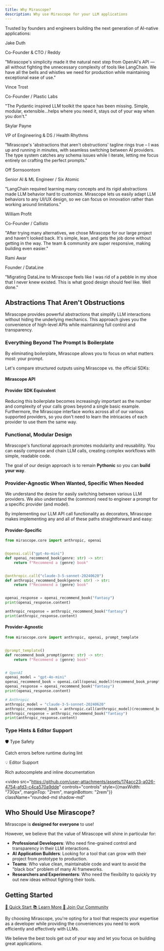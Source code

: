 ```yaml
---
title: Why Mirascope?
description: Why use Mirascope for your LLM applications
---
```


Trusted by founders and engineers building the next generation of AI-native applications:

<div className="grid grid-cols-1 md:grid-cols-2 gap-6 mt-6">
  <div className="border rounded-md p-4 bg-white dark:bg-gray-800">
    <p className="font-bold">Jake Duth</p>
    <p className="text-sm text-gray-600 dark:text-gray-400">Co-Founder & CTO / Reddy</p>
    <p className="mt-2 italic">"Mirascope's simplicity made it the natural next step from OpenAI's API — all without fighting the unnecessary complexity of tools like LangChain. We have all the bells and whistles we need for production while maintaining exceptional ease of use."</p>
  </div>
  
  <div className="border rounded-md p-4 bg-white dark:bg-gray-800">
    <p className="font-bold">Vince Trost</p>
    <p className="text-sm text-gray-600 dark:text-gray-400">Co-Founder / Plastic Labs</p>
    <p className="mt-2 italic">"The Pydantic inspired LLM toolkit the space has been missing. Simple, modular, extensible...helps where you need it, stays out of your way when you don't."</p>
  </div>

  <div className="border rounded-md p-4 bg-white dark:bg-gray-800">
    <p className="font-bold">Skylar Payne</p>
    <p className="text-sm text-gray-600 dark:text-gray-400">VP of Engineering & DS / Health Rhythms</p>
    <p className="mt-2 italic">"Mirascope's 'abstractions that aren't obstructions' tagline rings true – I was up and running in minutes, with seamless switching between AI providers. The type system catches any schema issues while I iterate, letting me focus entirely on crafting the perfect prompts."</p>
  </div>

  <div className="border rounded-md p-4 bg-white dark:bg-gray-800">
    <p className="font-bold">Off Sornsoontorn</p>
    <p className="text-sm text-gray-600 dark:text-gray-400">Senior AI & ML Engineer / Six Atomic</p>
    <p className="mt-2 italic">"LangChain required learning many concepts and its rigid abstractions made LLM behavior hard to customize. Mirascope lets us easily adapt LLM behaviors to any UI/UX design, so we can focus on innovation rather than working around limitations."</p>
  </div>

  <div className="border rounded-md p-4 bg-white dark:bg-gray-800">
    <p className="font-bold">William Profit</p>
    <p className="text-sm text-gray-600 dark:text-gray-400">Co-Founder / Callisto</p>
    <p className="mt-2 italic">"After trying many alternatives, we chose Mirascope for our large project and haven't looked back. It's simple, lean, and gets the job done without getting in the way. The team & community are super responsive, making building even easier."</p>
  </div>

  <div className="border rounded-md p-4 bg-white dark:bg-gray-800">
    <p className="font-bold">Rami Awar</p>
    <p className="text-sm text-gray-600 dark:text-gray-400">Founder / DataLine</p>
    <p className="mt-2 italic">"Migrating DataLine to Mirascope feels like I was rid of a pebble in my shoe that I never knew existed. This is what good design should feel like. Well done."</p>
  </div>
</div>

## Abstractions That Aren't Obstructions

Mirascope provides powerful abstractions that simplify LLM interactions without hiding the underlying mechanics. This approach gives you the convenience of high-level APIs while maintaining full control and transparency.

### Everything Beyond The Prompt Is Boilerplate

By eliminating boilerplate, Mirascope allows you to focus on what matters most: your prompt.

Let's compare structured outputs using Mirascope vs. the official SDKs:

#### Mirascope API

<ApiStyleCodeBlock 
  mirascopeHeader={true}
  examplePath="mirascope/getting-started/quickstart" 
/>

#### Provider SDK Equivalent

<ProviderCodeBlock 
  examplePath="mirascope/getting-started/quickstart"
  collapsible={false}
  headerText="Official SDK"
/>

Reducing this boilerplate becomes increasingly important as the number and complexity of your calls grows beyond a single basic example. Furthermore, the Mirascope interface works across all of our various supported providers, so you don't need to learn the intricacies of each provider to use them the same way.

### Functional, Modular Design

Mirascope's functional approach promotes modularity and reusability. You can easily compose and chain LLM calls, creating complex workflows with simple, readable code.

The goal of our design approach is to remain **Pythonic** so you can **build your way**.

### Provider-Agnostic When Wanted, Specific When Needed

We understand the desire for easily switching between various LLM providers. We also understand the (common) need to engineer a prompt for a specific provider (and model).

By implementing our LLM API call functionality as decorators, Mirascope makes implementing any and all of these paths straightforward and easy:

#### Provider-Specific

```python
from mirascope.core import anthropic, openai


@openai.call("gpt-4o-mini")
def openai_recommend_book(genre: str) -> str:
    return f"Recommend a {genre} book"


@anthropic.call("claude-3-5-sonnet-20240620")
def anthropic_recommend_book(genre: str) -> str:
    return f"Recommend a {genre} book"


openai_response = openai_recommend_book("fantasy")
print(openai_response.content)

anthropic_response = anthropic_recommend_book("fantasy")
print(anthropic_response.content)
```

#### Provider-Agnostic

```python
from mirascope.core import anthropic, openai, prompt_template


@prompt_template()
def recommend_book_prompt(genre: str) -> str:
    return f"Recommend a {genre} book"


# OpenAI
openai_model = "gpt-4o-mini"
openai_recommend_book = openai.call(openai_model)(recommend_book_prompt)
openai_response = openai_recommend_book("fantasy")
print(openai_response.content)

# Anthropic
anthropic_model = "claude-3-5-sonnet-20240620"
anthropic_recommend_book = anthropic.call(anthropic_model)(recommend_book_prompt)
anthropic_response = anthropic_recommend_book("fantasy")
print(anthropic_response.content)
```

### Type Hints & Editor Support

<div className="grid grid-cols-1 md:grid-cols-2 gap-4 mt-4">
  <div className="border rounded-md p-4 bg-white dark:bg-gray-800">
    <p className="font-bold">🛡️ Type Safety</p>
    <p>Catch errors before runtime during lint</p>
  </div>
  
  <div className="border rounded-md p-4 bg-white dark:bg-gray-800">
    <p className="font-bold">💡 Editor Support</p>
    <p>Rich autocomplete and inline documentation</p>
  </div>
</div>

<video 
  src="https://github.com/user-attachments/assets/174acc23-a026-4754-afd3-c4ca570a9dde" 
  controls="controls" 
  style={{maxWidth: "730px", marginTop: "2rem", marginBottom: "2rem"}}
  className="rounded-md shadow-md"
></video>

## Who Should Use Mirascope?

Mirascope is **designed for everyone** to use!

However, we believe that the value of Mirascope will shine in particular for:

- **Professional Developers**: Who need fine-grained control and transparency in their LLM interactions.
- **AI Application Builders**: Looking for a tool that can grow with their project from prototype to production.
- **Teams**: Who value clean, maintainable code and want to avoid the "black box" problem of many AI frameworks.
- **Researchers and Experimenters**: Who need the flexibility to quickly try out new ideas without fighting their tools.

## Getting Started

<div className="flex flex-wrap gap-4 my-6">
  <a href=".." className="inline-flex items-center px-6 py-3 border border-blue-400 dark:border-blue-500 text-base font-medium rounded-md text-blue-500 dark:text-blue-400 bg-transparent hover:bg-blue-50 dark:hover:bg-blue-900/20">
    🚀 Quick Start
  </a>
  <a href="../learn" className="inline-flex items-center px-6 py-3 border border-blue-400 dark:border-blue-500 text-base font-medium rounded-md text-blue-500 dark:text-blue-400 bg-transparent hover:bg-blue-50 dark:hover:bg-blue-900/20">
    📚 Learn More
  </a>
  <a href="https://join.slack.com/t/mirascope-community/shared_invite/zt-2ilqhvmki-FB6LWluInUCkkjYD3oSjNA" className="inline-flex items-center px-6 py-3 border border-blue-400 dark:border-blue-500 text-base font-medium rounded-md text-blue-500 dark:text-blue-400 bg-transparent hover:bg-blue-50 dark:hover:bg-blue-900/20">
    👥 Join Our Community
  </a>
</div>

By choosing Mirascope, you're opting for a tool that respects your expertise as a developer while providing the conveniences you need to work efficiently and effectively with LLMs.

We believe the best tools get out of your way and let you focus on building great applications.